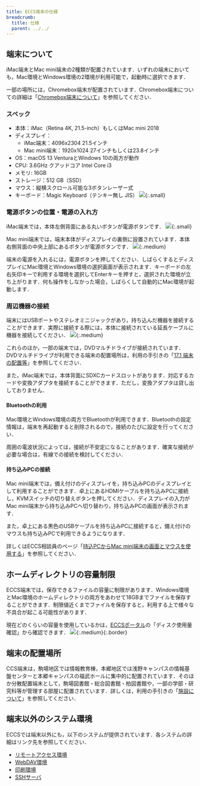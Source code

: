 ```yaml
---
title: ECCS端末の仕様
breadcrumb:
  title: 仕様
  parent: ../../
---
```



<WwweccEol systemName="ECCS端末"/>

## 端末について

iMac端末とMac mini端末の2種類が配置されています．いずれの端末においても，Mac環境とWindows環境の2環境が利用可能で，起動時に選択できます．

一部の場所には，Chromebox端末が配置されています．Chromebox端末についての詳細は「[Chromebox端末について](/eccs/chromeos/)」を参照してください．

### スペック

- 本体：iMac（Retina 4K, 21.5-inch）もしくはMac mini 2018
- ディスプレイ：
  - iMac端末：4096x2304 21.5インチ
  - Mac mini端末：1920x1024 27インチもしくは23.8インチ
- OS：macOS 13 VenturaとWindows 10の両方が動作
- CPU: 3.6GHz クアッドコア Intel Core i3
- メモリ: 16GB
- ストレージ：512 GB（SSD）
- マウス：縦横スクロール可能な3ボタンレーザー式
- キーボード：Magic Keyboard（テンキー無し JIS）
  ![](keyboard.jpg){:.small}

### 電源ボタンの位置・電源の入れ方

iMac端末では，本体左側背面にある丸いボタンが電源ボタンです．
![](imac-power-button.jpg){:.small}

Mac mini端末では，端末本体がディスプレイの裏側に設置されています．本体右側背面の中央上部にあるボタンが電源ボタンです．
![](mac-mini-power-button.jpg){:.medium}

端末の電源を入れるには，電源ボタンを押してください．しばらくするとディスプレイにMac環境とWindows環境の選択画面が表示されます．キーボードの左右矢印キーで利用する環境を選択してEnterキーを押すと，選択された環境が立ち上がります．何も操作をしなかった場合，しばらくして自動的にMac環境が起動します．

### 周辺機器の接続

端末にはUSBポートやステレオミニジャックがあり，持ち込んだ機器を接続することができます．実際に接続する際には，本体に接続されている延長ケーブルに機器を接続してください．
![](ports.jpg){:.medium}

これらのほか，一部の端末では，DVDマルチドライブが接続されています．DVDマルチドライブが利用できる端末の配置場所は，利用の手引きの「[17.1 端末の配置等](https://docs.google.com/document/d/e/2PACX-1vRSlrsLoHHPOvkqCw-r_IligLEhTvVwFAhcgrJ1tN75BYxrd4xtkEoVLHNUvoxeulv0UqTu8kkLTfYG/pub)」を参照してください．

また，iMac端末では，本体背面にSDXCカードスロットがあります．対応するカードや変換アダプタを接続することができます．ただし，変換アダプタは貸し出しておりません．

#### Bluetoothの利用

Mac環境とWindows環境の両方でBluetoothが利用できます．Bluetoothの設定情報は，端末を再起動すると削除されるので，接続のたびに設定を行ってください．

周囲の電波状況によっては，接続が不安定になることがあります．確実な接続が必要な場合は，有線での接続を検討してください．

#### 持ち込みPCの接続

Mac mini端末では，備え付けのディスプレイを，持ち込みPCのディスプレイとして利用することができます．卓上にあるHDMIケーブルを持ち込みPCに接続し，KVMスイッチの切り替えボタンを押してください．ディスプレイの入力がMac mini端末から持ち込みPCへ切り替わり，持ち込みPCの画面が表示されます．

また，卓上にある黒色のUSBケーブルを持ち込みPCに接続すると，備え付けのマウスも持ち込みPCで利用できるようになります．

詳しくはECCS相談員のページ「[持込PCからMac mini端末の画面とマウスを使用する](https://www.sodan.ecc.u-tokyo.ac.jp/hack/using-mac-mini-with-own-pc/)」を参照してください．

## ホームディレクトリの容量制限

ECCS端末では，保存できるファイルの容量に制限があります．Windows環境とMac環境のホームディレクトリの両方をあわせて18GBまでファイルを保存することができます．制限値近くまでファイルを保存すると，利用する上で様々な不具合が起こる可能性があります．

現在どのくらいの容量を使用しているかは，[ECCSポータル](https://portal.ecc.u-tokyo.ac.jp/)の「ディスク使用量確認」から確認できます．
![](eccs-portal-usage.jpg){:.medium}{:.border}

## 端末の配置場所

CCS端末は，駒場地区では情報教育棟，本郷地区では浅野キャンパスの情報基盤センターと本郷キャンパスの福武ホールに集中的に配置されています．そのほか分散配置端末として，駒場図書館・総合図書館・柏図書館や，一部の学部・研究科等が管理する部屋に配置されています．詳しくは，利用の手引きの「[施設について](https://www-old.ecc.u-tokyo.ac.jp/facilities/index.html)」を参照してください．

## 端末以外のシステム環境

ECCSでは端末以外にも，以下のシステムが提供されています．各システムの詳細はリンク先を参照してください．

- [リモートアクセス環境](https://www-old.ecc.u-tokyo.ac.jp/system/outside.html#ras)
- [WebDAV環境](https://www-old.ecc.u-tokyo.ac.jp/system/network_storage.html)
- [印刷環境](https://www-old.ecc.u-tokyo.ac.jp/system/printing.html)
- [SSHサーバ](https://www-old.ecc.u-tokyo.ac.jp/system/outside.html#ssh)
